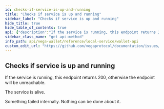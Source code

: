 ```yaml
---
id: checks-if-service-is-up-and-running
title: "Checks if service is up and running"
sidebar_label: "Checks if service is up and running"
hide_title: true
hide_table_of_contents: true
api: {"description":"If the service is running, this endpoint returns 200, otherwise the endpoint will be unreachable.","tags":["Wallet"],"responses":{"200":{"description":"The service is alive."},"500":{"description":"Something failed internally. Nothing can be done about it."}},"method":"get","path":"/v2/health","servers":[{"url":"http://localhost:1789/api/","description":"Local wallet"}],"info":{"title":"Wallet API","description":"The version 2 of the wallet HTTP API leverages the wallet JSON-RPC API.\n\n## Workflow\n1. Use `GET /v2/methods` to ensure the JSON-RPC API exposes all the methods your application requires.\n\n2. Use `POST /v2/requests` endpoint to submit requests to the JSON-RPC API.\n## Useful links\n- [JSON-RPC 2.0 Specification](https://www.jsonrpc.org/specification)","version":"2.0.0"},"postman":{"name":"Checks if service is up and running","description":{"content":"If the service is running, this endpoint returns 200, otherwise the endpoint will be unreachable.","type":"text/plain"},"url":{"path":["v2","health"],"host":["{{baseUrl}}"],"query":[],"variable":[]},"method":"GET"}}
sidebar_class_name: "get api-method"
info_path: api/vega-wallet/reference/local-service/wallet-api
custom_edit_url: "https://github.com/vegaprotocol/documentation/issues/new?labels=documentation&title=[Documentation] Requesting changes to 'Checks if service is up and running' (checks-if-service-is-up-and-running)"
---
```



## Checks if service is up and running



If the service is running, this endpoint returns 200, otherwise the endpoint will be unreachable.

<div><ApiTabs><TabItem label={"200"} value={"200"}><div>

The service is alive.

</div><div></div></TabItem><TabItem label={"500"} value={"500"}><div>

Something failed internally. Nothing can be done about it.

</div><div></div></TabItem></ApiTabs></div>
